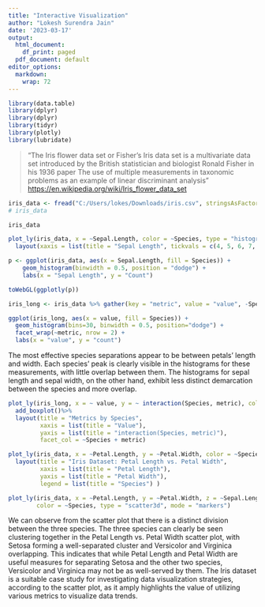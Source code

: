 ---
title: "Interactive Visualization"
author: "Lokesh Surendra Jain"
date: '2023-03-17'
output:
  html_document:
    df_print: paged
  pdf_document: default
editor_options: 
  markdown: 
    wrap: 72
---

```{r setup, results="hide", warning=F, message=F}
library(data.table)
library(dplyr)
library(dplyr)
library(tidyr)
library(plotly)
library(lubridate)
```


> "The Iris flower data set or Fisher's Iris data set is a multivariate
> data set introduced by the British statistician and biologist Ronald
> Fisher in his 1936 paper The use of multiple measurements in taxonomic
> problems as an example of linear discriminant analysis"
> <https://en.wikipedia.org/wiki/Iris_flower_data_set>

```{r}
iris_data <- fread("C:/Users/lokes/Downloads/iris.csv", stringsAsFactors = TRUE)
# iris_data
```

```{r}
iris_data
```

```{r}

plot_ly(iris_data, x = ~Sepal.Length, color = ~Species, type = "histogram") %>%
  layout(xaxis = list(title = "Sepal Length", tickvals = c(4, 5, 6, 7, 8)), yaxis = list(title = "Count"))
```

```{r}
p <- ggplot(iris_data, aes(x = Sepal.Length, fill = Species)) +
    geom_histogram(binwidth = 0.5, position = "dodge") +
    labs(x = "Sepal Length", y = "Count")

toWebGL(ggplotly(p))
```

```{r} 
iris_long <- iris_data %>% gather(key = "metric", value = "value", -Species)

ggplot(iris_long, aes(x = value, fill = Species)) +
  geom_histogram(bins=30, binwidth = 0.5, position="dodge") +
  facet_wrap(~metric, nrow = 2) +
  labs(x = "value", y = "count")
```

The most effective species separations appear to be between petals'
length and width. Each species' peak is clearly visible in the
histograms for these measurements, with little overlap between them. The
histograms for sepal length and sepal width, on the other hand, exhibit
less distinct demarcation between the species and more overlap.

```{r} 
plot_ly(iris_long, x = ~ value, y = ~ interaction(Species, metric), color = ~ Species) %>%
  add_boxplot()%>%
  layout(title = "Metrics by Species",
         xaxis = list(title = "Value"),
         yaxis = list(title = "interaction(Species, metric)"),
         facet_col = ~Species + metric)

```

```{r} 

plot_ly(iris_data, x = ~Petal.Length, y = ~Petal.Width, color = ~Species, type = "scatter", mode = "markers", showlegend = TRUE) %>%
  layout(title = "Iris Dataset: Petal Length vs. Petal Width",
         xaxis = list(title = "Petal Length"),
         yaxis = list(title = "Petal Width"),
         legend = list(title = "Species") )

```

```{r} 
plot_ly(iris_data, x = ~Petal.Length, y = ~Petal.Width, z = ~Sepal.Length,
        color = ~Species, type = "scatter3d", mode = "markers")
```

We can observe from the scatter plot that there is a distinct division
between the three species. The three species can clearly be seen
clustering together in the Petal Length vs. Petal Width scatter plot,
with Setosa forming a well-separated cluster and Versicolor and
Virginica overlapping. This indicates that while Petal Length and Petal
Width are useful measures for separating Setosa and the other two
species, Versicolor and Virginica may not be as well-served by them. The
Iris dataset is a suitable case study for investigating data
visualization strategies, according to the scatter plot, as it amply
highlights the value of utilizing various metrics to visualize data
trends.
